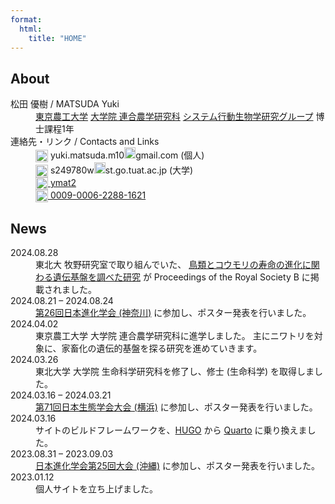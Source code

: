 ```yaml
---
format:
  html:
    title: "HOME"
---
```



## About

松田 優樹 / MATSUDA Yuki
: [東京農工大学](https://www.tuat.ac.jp/)
  [大学院 連合農学研究科](https://www.tuat.ac.jp/uni-grad/)
  [システム行動生物学研究グループ](https://tsuyoshishimmura.wixsite.com/website-1)
  博士課程1年

連絡先・リンク / Contacts and Links
: <img height=20 width=20 style="vertical-align: text-top;" src="https://cdn.simpleicons.org/gmail/EA4335">
  yuki.matsuda.m10![](./images/share/atmark.svg){height="18"}gmail.com (個人)
: <img height=20 width=20 style="vertical-align: text-top;" src="https://cdn.simpleicons.org/gmail/666666">
  s249780w![](./images/share/atmark.svg){height="18"}st.go.tuat.ac.jp (大学)
: <a rel="me" href="https://github.com/ymat2/" title="GitHub">
  <img height=20 width=20 style="vertical-align: text-top;" src="https://cdn.simpleicons.org/github/333333">
  ymat2
  </a>
: <a rel="me" href="https://orcid.org/0009-0006-2288-1621" title="ORCID">
  <img height=20 width=20 style="vertical-align: text-top;" src="https://cdn.simpleicons.org/orcid/A6CE39">
  0009-0006-2288-1621
  </a>


## News

::: {.news}

2024.08.28
: 東北大 牧野研究室で取り組んでいた、
  [鳥類とコウモリの寿命の進化に関わる遺伝基盤を調べた研究](https://doi.org/10.1098/rspb.2024.1068)
  が Proceedings of the Royal Society B に掲載されました。

2024.08.21 &ndash; 2024.08.24
: [第26回日本進化学会 (神奈川)](https://rcies.soken.ac.jp/sesj2024/index.html)
  に参加し、ポスター発表を行いました。

2024.04.02
: 東京農工大学 大学院 連合農学研究科に進学しました。
  主にニワトリを対象に、家畜化の遺伝的基盤を探る研究を進めていきます。

2024.03.26
: 東北大学 大学院 生命科学研究科を修了し、修士 (生命科学) を取得しました。

2024.03.16 &ndash; 2024.03.21
: [第71回日本生態学会大会 (横浜)](https://esj.ne.jp/meeting/71/home_ja/)
  に参加し、ポスター発表を行いました。

2024.03.16
: サイトのビルドフレームワークを、[HUGO](./site/hugo.qmd) から [Quarto](./site/quarto.qmd) に乗り換えました。

2023.08.31 &ndash; 2023.09.03
: [日本進化学会第25回大会 (沖縄)](https://w3.u-ryukyu.ac.jp/anthropology/shinka2023/)
  に参加し、ポスター発表を行いました。

2023.01.12
: 個人サイトを立ち上げました。

:::
